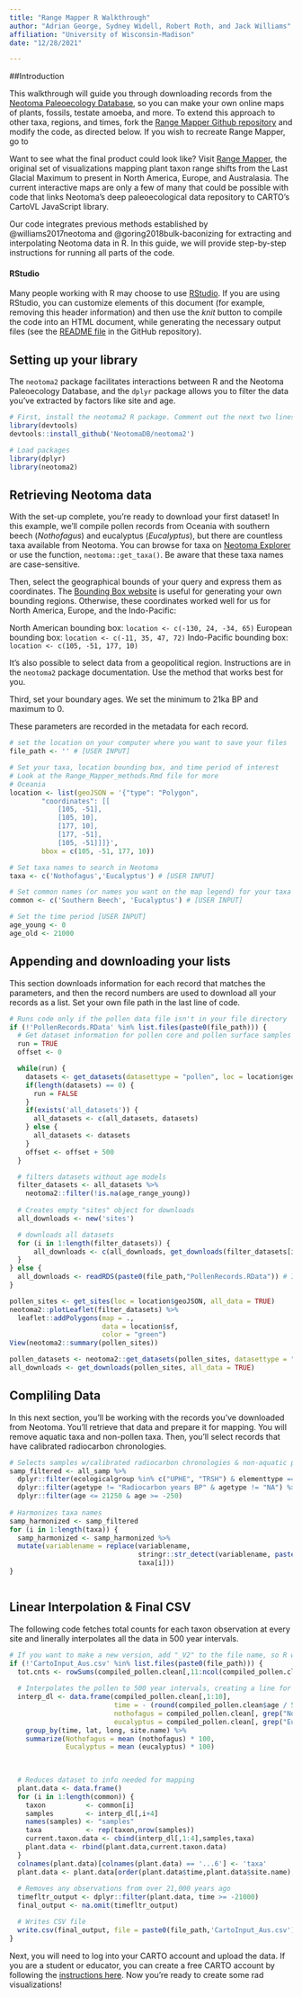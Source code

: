 ```yaml
---
title: "Range Mapper R Walkthrough"
author: "Adrian George, Sydney Widell, Robert Roth, and Jack Williams"
affiliation: "University of Wisconsin-Madison"
date: "12/28/2021"

---
```


##Introduction

This walkthrough will guide you through downloading records from the [Neotoma Paleoecology Database](https://www.neotomadb.org), so you can make your own online maps of plants, fossils, testate amoeba, and more. To extend this approach to other taxa, regions, and times, fork the [Range Mapper Github repository](https://github.com/NeotomaDB/RangeMapper) and modify the code, as directed below. If you wish to recreate Range Mapper, go to 

Want to see what the final product could look like? Visit [Range Mapper](http://open.neotomadb.org/RangeMapper/index.html), the original set of visualizations mapping plant taxon range shifts from the Last Glacial Maximum to present in North America, Europe, and Australasia. The current interactive maps are only a few of many that could be possible with code that links Neotoma's deep paleoecological data repository to CARTO's CartoVL JavaScript library.

Our code integrates previous methods established by @williams2017neotoma and @goring2018bulk-baconizing for extracting and interpolating Neotoma data in R. In this guide, we will provide step-by-step instructions for running all parts of the code.

#### RStudio

Many people working with R may choose to use [RStudio](http://rstudio.com).  If you are using RStudio, you can customize elements of this document (for example, removing this header information) and then use the *knit* button to compile the code into an HTML document, while generating the necessary output files (see the [README file](https://github.com/neotomadb) in the GitHub repository).

## Setting up your library

The `neotoma2` package facilitates interactions between R and the Neotoma Paleoecology Database, and the `dplyr` package allows you to filter the data you've extracted by factors like site and age.

```r
# First, install the neotoma2 R package. Comment out the next two lines if you have it.
library(devtools)
devtools::install_github('NeotomaDB/neotoma2')

# Load packages
library(dplyr)
library(neotoma2)
```

## Retrieving Neotoma data

With the set-up complete, you're ready to download your first dataset! In this example, we'll compile pollen records from Oceania with southern beech (*Nothofagus*) and eucalyptus (*Eucalyptus*), but there are countless taxa available from Neotoma. You can browse for taxa on [Neotoma Explorer](https://apps.neotomadb.org/explorer/) or use the function, `neotoma::get_taxa()`. Be aware that these taxa names are case-sensitive.

Then, select the geographical bounds of your query and express them as coordinates. The [Bounding Box website](https://boundingbox.klokantech.com/) is useful for generating your own bounding regions. Otherwise, these coordinates worked well for us for North America, Europe, and the Indo-Pacific:

 North American bounding box: `location <- c(-130, 24, -34, 65)`
 European bounding box: `location <- c(-11, 35, 47, 72)`
 Indo-Pacific bounding box: `location <- c(105, -51, 177, 10)`

It's also possible to select data from a geopolitical region. Instructions are in the `neotoma2` package documentation. Use the method that works best for you.

Third, set your boundary ages. We set the minimum to 21ka BP and maximum to 0.

These parameters are recorded in the metadata for each record.


```r
# set the location on your computer where you want to save your files
file_path <- '' # [USER INPUT]

# Set your taxa, location bounding box, and time period of interest
# Look at the Range_Mapper_methods.Rmd file for more
# Oceania
location <- list(geoJSON = '{"type": "Polygon",
        "coordinates": [[
            [105, -51],
            [105, 10],
            [177, 10],
            [177, -51],
            [105, -51]]]}',
        bbox = c(105, -51, 177, 10))

# Set taxa names to search in Neotoma
taxa <- c('Nothofagus','Eucalyptus') # [USER INPUT]

# Set common names (or names you want on the map legend) for your taxa here
common <- c('Southern Beech', 'Eucalyptus') # [USER INPUT]

# Set the time period [USER INPUT]
age_young <- 0
age_old <- 21000


```


## Appending and downloading your lists

This section downloads information for each record that matches the parameters, and then the record numbers are used to download all your records as a list. Set your own file path in the last line of code.

```r

# Runs code only if the pollen data file isn't in your file directory
if (!'PollenRecords.RData' %in% list.files(paste0(file_path))) {
  # Get dataset information for pollen core and pollen surface samples for all taxa
  run = TRUE
  offset <- 0

  while(run) {
    datasets <- get_datasets(datasettype = "pollen", loc = location$geoJSON, offset=offset, limit = 500)
    if(length(datasets) == 0) {
      run = FALSE
    }
    if(exists('all_datasets')) {
      all_datasets <- c(all_datasets, datasets)
    } else {
      all_datasets <- datasets
    }
    offset <- offset + 500
  }

  # filters datasets without age models
  filter_datasets <- all_datasets %>% 
    neotoma2::filter(!is.na(age_range_young))
  
  # Creates empty "sites" object for downloads
  all_downloads <- new('sites')

  # downloads all datasets
  for (i in 1:length(filter_datasets)) {
      all_downloads <- c(all_downloads, get_downloads(filter_datasets[i]))
  }
} else {
  all_downloads <- readRDS(paste0(file_path,"PollenRecords.RData")) # Imports existing data file
}

pollen_sites <- get_sites(loc = location$geoJSON, all_data = TRUE)
neotoma2::plotLeaflet(filter_datasets) %>% 
  leaflet::addPolygons(map = ., 
                       data = location$sf, 
                       color = "green")
View(neotoma2::summary(pollen_sites))

pollen_datasets <- neotoma2::get_datasets(pollen_sites, datasettype = "pollen", all_data = TRUE)
all_downloads <- get_downloads(pollen_sites, all_data = TRUE) 

```


## Compliling Data

In this next section, you'll be working with the records you've downloaded from Neotoma. You'll retrieve that data and prepare it for mapping. You will remove aquatic taxa and non-pollen taxa. Then, you'll select records that have calibrated radiocarbon chronologies.

```r

# Selects samples w/calibrated radiocarbon chronologies & non-aquatic pollen counts between -250 and 21250 BP
samp_filtered <- all_samp %>% 
  dplyr::filter(ecologicalgroup %in% c("UPHE", "TRSH") & elementtype == "pollen" & units == "NISP") %>%
  dplyr::filter(agetype != "Radiocarbon years BP" & agetype != "NA") %>%
  dplyr::filter(age <= 21250 & age >= -250)
  
# Harmonizes taxa names
samp_harmonized <- samp_filtered
for (i in 1:length(taxa)) {
  samp_harmonized <- samp_harmonized %>%
  mutate(variablename = replace(variablename, 
                                stringr::str_detect(variablename, paste0(taxa[i], "*")), 
                                taxa[i]))
}



```

## Linear Interpolation & Final CSV

The following code fetches total counts for each taxon observation at every site and linerally interpolates all the data in 500 year intervals.

```r

# If you want to make a new version, add "_V2" to the file name, so R will rerun the following code chunk.
if (!'CartoInput_Aus.csv' %in% list.files(paste0(file_path))) { 
  tot.cnts <- rowSums(compiled_pollen.clean[,11:ncol(compiled_pollen.clean)], na.rm=TRUE)
  
  # Interpolates the pollen to 500 year intervals, creating a line for each observation of each taxon
  interp_dl <- data.frame(compiled_pollen.clean[,1:10],
                          time = - (round(compiled_pollen.clean$age / 500, 0) * 500),
                          nothofagus = compiled_pollen.clean[, grep("Nothofagus*", colnames(compiled_pollen.clean))] / tot.cnts,
                          eucalyptus = compiled_pollen.clean[, grep("Eucalyptus*", colnames(compiled_pollen.clean))] / tot.cnts) %>%
    group_by(time, lat, long, site.name) %>%
    summarize(Nothofagus = mean (nothofagus) * 100,
              Eucalyptus = mean (eucalyptus) * 100)
  

  
  # Reduces dataset to info needed for mapping  
  plant.data <- data.frame()
  for (i in 1:length(common)) {
    taxon          <- common[i]
    samples        <- interp_dl[,i+4]
    names(samples) <- "samples"
    taxa           <- rep(taxon,nrow(samples))
    current.taxon.data <- cbind(interp_dl[,1:4],samples,taxa)
    plant.data <- rbind(plant.data,current.taxon.data)
  }
  colnames(plant.data)[colnames(plant.data) == '...6'] <- 'taxa'
  plant.data <- plant.data[order(plant.data$time,plant.data$site.name),]
  
  # Removes any observations from over 21,000 years ago
  timefltr_output <- dplyr::filter(plant.data, time >= -21000)
  final_output <- na.omit(timefltr_output)

  # Writes CSV file
  write.csv(final_output, file = paste0(file_path,'CartoInput_Aus.csv')) # To make a new version, add "_V2" to file name, so you don't overwrite the original.
}
```
Next, you will need to log into your CARTO account and upload the data. If you are a student or educator, you can create a free CARTO account by following the [instructions here](https://docs.carto.com/faqs/categories/carto-for-education/). Now you're ready to create some rad visualizations!
